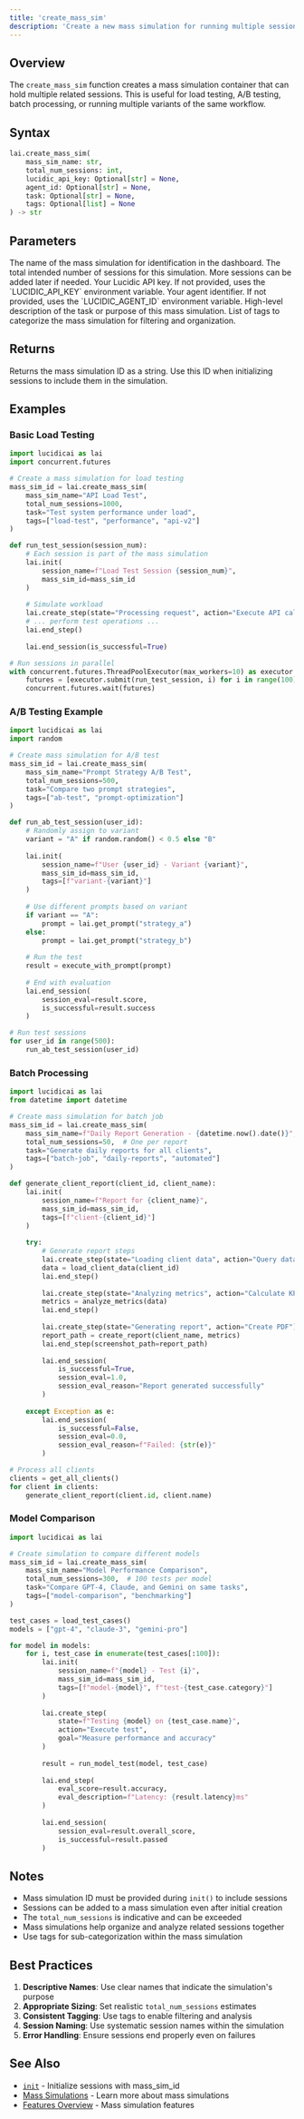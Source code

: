 ```yaml
---
title: 'create_mass_sim'
description: 'Create a new mass simulation for running multiple sessions'
---
```


## Overview

The `create_mass_sim` function creates a mass simulation container that can hold multiple related sessions. This is useful for load testing, A/B testing, batch processing, or running multiple variants of the same workflow.

## Syntax

```python
lai.create_mass_sim(
    mass_sim_name: str,
    total_num_sessions: int,
    lucidic_api_key: Optional[str] = None,
    agent_id: Optional[str] = None,
    task: Optional[str] = None,
    tags: Optional[list] = None
) -> str
```

## Parameters

<ParamField path="mass_sim_name" type="string" required>
  The name of the mass simulation for identification in the dashboard.
</ParamField>

<ParamField path="total_num_sessions" type="integer" required>
  The total intended number of sessions for this simulation. More sessions can be added later if needed.
</ParamField>

<ParamField path="lucidic_api_key" type="string" optional>
  Your Lucidic API key. If not provided, uses the `LUCIDIC_API_KEY` environment variable.
</ParamField>

<ParamField path="agent_id" type="string" optional>
  Your agent identifier. If not provided, uses the `LUCIDIC_AGENT_ID` environment variable.
</ParamField>

<ParamField path="task" type="string" optional>
  High-level description of the task or purpose of this mass simulation.
</ParamField>

<ParamField path="tags" type="list" optional>
  List of tags to categorize the mass simulation for filtering and organization.
</ParamField>

## Returns

Returns the mass simulation ID as a string. Use this ID when initializing sessions to include them in the simulation.

## Examples

### Basic Load Testing

```python
import lucidicai as lai
import concurrent.futures

# Create a mass simulation for load testing
mass_sim_id = lai.create_mass_sim(
    mass_sim_name="API Load Test",
    total_num_sessions=1000,
    task="Test system performance under load",
    tags=["load-test", "performance", "api-v2"]
)

def run_test_session(session_num):
    # Each session is part of the mass simulation
    lai.init(
        session_name=f"Load Test Session {session_num}",
        mass_sim_id=mass_sim_id
    )
    
    # Simulate workload
    lai.create_step(state="Processing request", action="Execute API call")
    # ... perform test operations ...
    lai.end_step()
    
    lai.end_session(is_successful=True)

# Run sessions in parallel
with concurrent.futures.ThreadPoolExecutor(max_workers=10) as executor:
    futures = [executor.submit(run_test_session, i) for i in range(100)]
    concurrent.futures.wait(futures)
```

### A/B Testing Example

```python
import lucidicai as lai
import random

# Create mass simulation for A/B test
mass_sim_id = lai.create_mass_sim(
    mass_sim_name="Prompt Strategy A/B Test",
    total_num_sessions=500,
    task="Compare two prompt strategies",
    tags=["ab-test", "prompt-optimization"]
)

def run_ab_test_session(user_id):
    # Randomly assign to variant
    variant = "A" if random.random() < 0.5 else "B"
    
    lai.init(
        session_name=f"User {user_id} - Variant {variant}",
        mass_sim_id=mass_sim_id,
        tags=[f"variant-{variant}"]
    )
    
    # Use different prompts based on variant
    if variant == "A":
        prompt = lai.get_prompt("strategy_a")
    else:
        prompt = lai.get_prompt("strategy_b")
    
    # Run the test
    result = execute_with_prompt(prompt)
    
    # End with evaluation
    lai.end_session(
        session_eval=result.score,
        is_successful=result.success
    )

# Run test sessions
for user_id in range(500):
    run_ab_test_session(user_id)
```

### Batch Processing

```python
import lucidicai as lai
from datetime import datetime

# Create mass simulation for batch job
mass_sim_id = lai.create_mass_sim(
    mass_sim_name=f"Daily Report Generation - {datetime.now().date()}",
    total_num_sessions=50,  # One per report
    task="Generate daily reports for all clients",
    tags=["batch-job", "daily-reports", "automated"]
)

def generate_client_report(client_id, client_name):
    lai.init(
        session_name=f"Report for {client_name}",
        mass_sim_id=mass_sim_id,
        tags=[f"client-{client_id}"]
    )
    
    try:
        # Generate report steps
        lai.create_step(state="Loading client data", action="Query database")
        data = load_client_data(client_id)
        lai.end_step()
        
        lai.create_step(state="Analyzing metrics", action="Calculate KPIs")
        metrics = analyze_metrics(data)
        lai.end_step()
        
        lai.create_step(state="Generating report", action="Create PDF")
        report_path = create_report(client_name, metrics)
        lai.end_step(screenshot_path=report_path)
        
        lai.end_session(
            is_successful=True,
            session_eval=1.0,
            session_eval_reason="Report generated successfully"
        )
        
    except Exception as e:
        lai.end_session(
            is_successful=False,
            session_eval=0.0,
            session_eval_reason=f"Failed: {str(e)}"
        )

# Process all clients
clients = get_all_clients()
for client in clients:
    generate_client_report(client.id, client.name)
```

### Model Comparison

```python
import lucidicai as lai

# Create simulation to compare different models
mass_sim_id = lai.create_mass_sim(
    mass_sim_name="Model Performance Comparison",
    total_num_sessions=300,  # 100 tests per model
    task="Compare GPT-4, Claude, and Gemini on same tasks",
    tags=["model-comparison", "benchmarking"]
)

test_cases = load_test_cases()
models = ["gpt-4", "claude-3", "gemini-pro"]

for model in models:
    for i, test_case in enumerate(test_cases[:100]):
        lai.init(
            session_name=f"{model} - Test {i}",
            mass_sim_id=mass_sim_id,
            tags=[f"model-{model}", f"test-{test_case.category}"]
        )
        
        lai.create_step(
            state=f"Testing {model} on {test_case.name}",
            action="Execute test",
            goal="Measure performance and accuracy"
        )
        
        result = run_model_test(model, test_case)
        
        lai.end_step(
            eval_score=result.accuracy,
            eval_description=f"Latency: {result.latency}ms"
        )
        
        lai.end_session(
            session_eval=result.overall_score,
            is_successful=result.passed
        )
```

## Notes

- Mass simulation ID must be provided during `init()` to include sessions
- Sessions can be added to a mass simulation even after initial creation
- The `total_num_sessions` is indicative and can be exceeded
- Mass simulations help organize and analyze related sessions together
- Use tags for sub-categorization within the mass simulation

## Best Practices

1. **Descriptive Names**: Use clear names that indicate the simulation's purpose
2. **Appropriate Sizing**: Set realistic `total_num_sessions` estimates
3. **Consistent Tagging**: Use tags to enable filtering and analysis
4. **Session Naming**: Use systematic session names within the simulation
5. **Error Handling**: Ensure sessions end properly even on failures

## See Also

- [`init`](/api-reference/api_functions/init) - Initialize sessions with mass_sim_id
- [Mass Simulations](/core-concepts/mass-simulations) - Learn more about mass simulations
- [Features Overview](/features/mass-simulation-overview) - Mass simulation features
